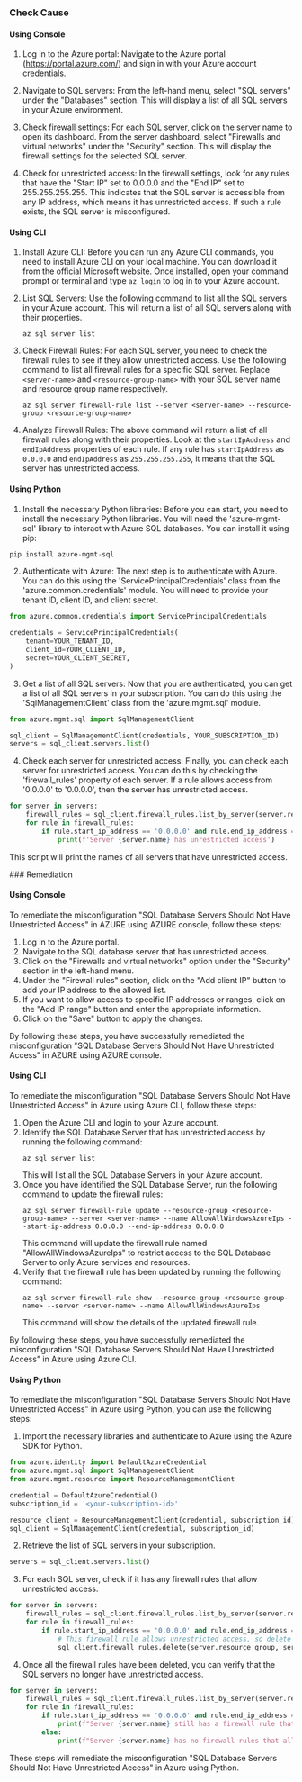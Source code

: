 

<Tabs><Tab title='Cause'>
### Check Cause

#### Using Console

1. Log in to the Azure portal: Navigate to the Azure portal (https://portal.azure.com/) and sign in with your Azure account credentials.

2. Navigate to SQL servers: From the left-hand menu, select "SQL servers" under the "Databases" section. This will display a list of all SQL servers in your Azure environment.

3. Check firewall settings: For each SQL server, click on the server name to open its dashboard. From the server dashboard, select "Firewalls and virtual networks" under the "Security" section. This will display the firewall settings for the selected SQL server.

4. Check for unrestricted access: In the firewall settings, look for any rules that have the "Start IP" set to 0.0.0.0 and the "End IP" set to 255.255.255.255. This indicates that the SQL server is accessible from any IP address, which means it has unrestricted access. If such a rule exists, the SQL server is misconfigured.

#### Using CLI

1. Install Azure CLI: Before you can run any Azure CLI commands, you need to install Azure CLI on your local machine. You can download it from the official Microsoft website. Once installed, open your command prompt or terminal and type `az login` to log in to your Azure account.

2. List SQL Servers: Use the following command to list all the SQL servers in your Azure account. This will return a list of all SQL servers along with their properties.
    ```
    az sql server list
    ```
3. Check Firewall Rules: For each SQL server, you need to check the firewall rules to see if they allow unrestricted access. Use the following command to list all firewall rules for a specific SQL server. Replace `<server-name>` and `<resource-group-name>` with your SQL server name and resource group name respectively.
    ```
    az sql server firewall-rule list --server <server-name> --resource-group <resource-group-name>
    ```
4. Analyze Firewall Rules: The above command will return a list of all firewall rules along with their properties. Look at the `startIpAddress` and `endIpAddress` properties of each rule. If any rule has `startIpAddress` as `0.0.0.0` and `endIpAddress` as `255.255.255.255`, it means that the SQL server has unrestricted access.

#### Using Python

1. Install the necessary Python libraries: Before you can start, you need to install the necessary Python libraries. You will need the 'azure-mgmt-sql' library to interact with Azure SQL databases. You can install it using pip:

```python
pip install azure-mgmt-sql
```

2. Authenticate with Azure: The next step is to authenticate with Azure. You can do this using the 'ServicePrincipalCredentials' class from the 'azure.common.credentials' module. You will need to provide your tenant ID, client ID, and client secret.

```python
from azure.common.credentials import ServicePrincipalCredentials

credentials = ServicePrincipalCredentials(
    tenant=YOUR_TENANT_ID,
    client_id=YOUR_CLIENT_ID,
    secret=YOUR_CLIENT_SECRET,
)
```

3. Get a list of all SQL servers: Now that you are authenticated, you can get a list of all SQL servers in your subscription. You can do this using the 'SqlManagementClient' class from the 'azure.mgmt.sql' module.

```python
from azure.mgmt.sql import SqlManagementClient

sql_client = SqlManagementClient(credentials, YOUR_SUBSCRIPTION_ID)
servers = sql_client.servers.list()
```

4. Check each server for unrestricted access: Finally, you can check each server for unrestricted access. You can do this by checking the 'firewall_rules' property of each server. If a rule allows access from '0.0.0.0' to '0.0.0.0', then the server has unrestricted access.

```python
for server in servers:
    firewall_rules = sql_client.firewall_rules.list_by_server(server.resource_group, server.name)
    for rule in firewall_rules:
        if rule.start_ip_address == '0.0.0.0' and rule.end_ip_address == '0.0.0.0':
            print(f'Server {server.name} has unrestricted access')
```

This script will print the names of all servers that have unrestricted access.

</Tab>

<Tab title='Remediation'>
### Remediation

#### Using Console

To remediate the misconfiguration "SQL Database Servers Should Not Have Unrestricted Access" in AZURE using AZURE console, follow these steps:

1. Log in to the Azure portal.
2. Navigate to the SQL database server that has unrestricted access.
3. Click on the "Firewalls and virtual networks" option under the "Security" section in the left-hand menu.
4. Under the "Firewall rules" section, click on the "Add client IP" button to add your IP address to the allowed list.
5. If you want to allow access to specific IP addresses or ranges, click on the "Add IP range" button and enter the appropriate information.
6. Click on the "Save" button to apply the changes.

By following these steps, you have successfully remediated the misconfiguration "SQL Database Servers Should Not Have Unrestricted Access" in AZURE using AZURE console.

#### Using CLI

To remediate the misconfiguration "SQL Database Servers Should Not Have Unrestricted Access" in Azure using Azure CLI, follow these steps:

1. Open the Azure CLI and login to your Azure account.
2. Identify the SQL Database Server that has unrestricted access by running the following command:
   ```
   az sql server list
   ```
   This will list all the SQL Database Servers in your Azure account.
3. Once you have identified the SQL Database Server, run the following command to update the firewall rules:
   ```
   az sql server firewall-rule update --resource-group <resource-group-name> --server <server-name> --name AllowAllWindowsAzureIps --start-ip-address 0.0.0.0 --end-ip-address 0.0.0.0
   ```
   This command will update the firewall rule named "AllowAllWindowsAzureIps" to restrict access to the SQL Database Server to only Azure services and resources.
4. Verify that the firewall rule has been updated by running the following command:
   ```
   az sql server firewall-rule show --resource-group <resource-group-name> --server <server-name> --name AllowAllWindowsAzureIps
   ```
   This command will show the details of the updated firewall rule.

By following these steps, you have successfully remediated the misconfiguration "SQL Database Servers Should Not Have Unrestricted Access" in Azure using Azure CLI.

#### Using Python

To remediate the misconfiguration "SQL Database Servers Should Not Have Unrestricted Access" in Azure using Python, you can use the following steps:

1. Import the necessary libraries and authenticate to Azure using the Azure SDK for Python.

```python
from azure.identity import DefaultAzureCredential
from azure.mgmt.sql import SqlManagementClient
from azure.mgmt.resource import ResourceManagementClient

credential = DefaultAzureCredential()
subscription_id = '<your-subscription-id>'

resource_client = ResourceManagementClient(credential, subscription_id)
sql_client = SqlManagementClient(credential, subscription_id)
```

2. Retrieve the list of SQL servers in your subscription.

```python
servers = sql_client.servers.list()
```

3. For each SQL server, check if it has any firewall rules that allow unrestricted access.

```python
for server in servers:
    firewall_rules = sql_client.firewall_rules.list_by_server(server.resource_group, server.name)
    for rule in firewall_rules:
        if rule.start_ip_address == '0.0.0.0' and rule.end_ip_address == '255.255.255.255':
            # This firewall rule allows unrestricted access, so delete it
            sql_client.firewall_rules.delete(server.resource_group, server.name, rule.name)
```

4. Once all the firewall rules have been deleted, you can verify that the SQL servers no longer have unrestricted access.

```python
for server in servers:
    firewall_rules = sql_client.firewall_rules.list_by_server(server.resource_group, server.name)
    for rule in firewall_rules:
        if rule.start_ip_address == '0.0.0.0' and rule.end_ip_address == '255.255.255.255':
            print(f"Server {server.name} still has a firewall rule that allows unrestricted access.")
        else:
            print(f"Server {server.name} has no firewall rules that allow unrestricted access.")
```

These steps will remediate the misconfiguration "SQL Database Servers Should Not Have Unrestricted Access" in Azure using Python.


</Tab>
</Tabs>